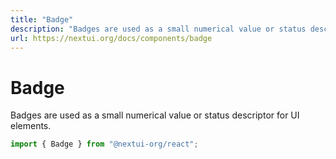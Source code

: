 ```yaml
---
title: "Badge"
description: "Badges are used as a small numerical value or status descriptor for UI elements."
url: https://nextui.org/docs/components/badge
---
```


# Badge

Badges are used as a small numerical value or status descriptor for UI elements.

```jsx
import { Badge } from "@nextui-org/react";
```